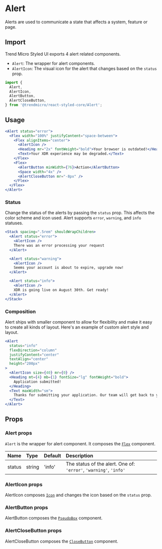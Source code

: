 # Alert

Alerts are used to communicate a state that affects a system, feature or page.

## Import

Trend Micro Styled UI exports 4 alert related components.

- `Alert`: The wrapper for alert components.
- `AlertIcon`: The visual icon for the alert that changes based on the `status` prop.

```js
import {
  Alert,
  AlertIcon,
  AlertButton,
  AlertCloseButton,
} from '@trendmicro/react-styled-core/Alert';
```

## Usage

```jsx
<Alert status="error">
  <Flex width="100%" justifyContent="space-between">
    <Flex alignItems="center">
      <AlertIcon />
      <Heading mr="2x" fontWeight="bold">Your browser is outdated!</Heading>
      <Text>Your XDR experience may be degraded.</Text>
    </Flex>
    <Flex>
      <AlertButton minWidth={76}>Action</AlertButton>
      <Space width="4x" />
      <AlertCloseButton mr="-8px" />
    </Flex>
  </Flex>
</Alert>
```

### Status

Change the status of the alerts by passing the `status` prop. This affects the
color scheme and icon used. Alert supports `error`, `warning`, and
`info` statuses.

```jsx
<Stack spacing=".5rem" shouldWrapChildren>
  <Alert status="error">
    <AlertIcon />
    There was an error processing your request
  </Alert>

  <Alert status="warning">
    <AlertIcon />
    Seems your account is about to expire, upgrade now!
  </Alert>

  <Alert status="info">
    <AlertIcon />
    XDR is going live on August 30th. Get ready!
  </Alert>
</Stack>
```

### Composition

Alert ships with smaller component to allow for flexibility and make it easy to
create all kinds of layout. Here's an example of custom alert style and layout.

```jsx
<Alert
  status="info"
  flexDirection="column"
  justifyContent="center"
  textAlign="center"
  height="200px"
>
  <AlertIcon size={40} mr={0} />
  <Heading mt={4} mb={1} fontSize="lg" fontWeight="bold">
    Application submitted!
  </Heading>
  <Text maxWidth="sm">
    Thanks for submitting your application. Our team will get back to you soon.
  </Text>
</Alert>
```

## Props

### Alert props

`Alert` is the wrapper for alert component. It composes the [`Flex`](./flex) component.

| Name | Type | Default | Description |
| :--- | :--- | :------ | :---------- |
| status | string | 'info' | The status of the alert. One of: `'error'`, `'warning'`, `'info'` |

### AlertIcon props

AlertIcon composes [`Icon`](./icon) and changes the icon based on the `status` prop.

### AlertButton props

AlertButton composes the [`PseudoBox`](./pseudoBox) component.

### AlertCloseButton props

AlertCloseButton composes the [`CloseButton`](./closebutton) component.
